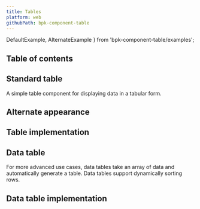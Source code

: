 ```yaml
---
title: Tables
platform: web
githubPath: bpk-component-table
---
```


  DefaultExample,
  AlternateExample
} from 'bpk-component-table/examples';




## Table of contents

## Standard table

A simple table component for displaying data in a tabular form.

<PresentationBlock>
  <DefaultExample />
</PresentationBlock>

## Alternate appearance


<PresentationBlock>
  <AlternateExample />
</PresentationBlock>

## Table implementation

<TablesReadme />

## Data table

For more advanced use cases, data tables take an array of data and automatically generate a table. Data tables support dynamically sorting rows.

<PresentationBlock>
  <AutowidthExample />
</PresentationBlock>

## Data table implementation

<DatatableReadme />
